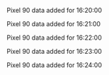 Pixel 90 data added for 16:20:00

Pixel 90 data added for 16:21:00

Pixel 90 data added for 16:22:00

Pixel 90 data added for 16:23:00

Pixel 90 data added for 16:24:00

